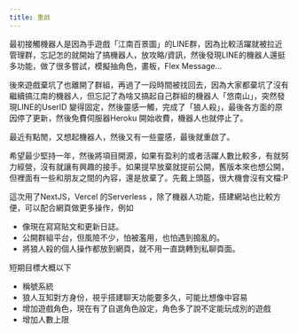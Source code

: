 ```yaml
---
title: 重啟
---
```


最初接觸機器人是因為手遊戲「江南百景圖」的LINE群，因為比較活躍就被拉近管理群，忘記怎的就開始了搞機器人，放攻略/資訊，然後發現LINE的機器人還挺多功能，做了很多嘗試，模擬抽角色，畫板，Flex Message...

後來遊戲棄坑了也離開了群組，再過了一段時間被找回去，因為大家都棄坑了沒有繼續搞江南的機器人，但忘記了為啥又搞起自己群組的機器人「悠南山」，突然發現LINE的UserID 變得固定，然後靈感一觸，完成了「狼人殺」，最後各方面的原因停了更新，然後免費伺服器Heroku 開始收費，機器人也就停止了。

最近有點閒，又想起機器人，然後又有一些靈感，最後就重啟了。

希望最少堅持一年，然後將項目開源，如果有盈利的或者活躍人數比較多，有就努力經營，沒有就讓有興趣的接手。如果提早放棄就提前公開，舊版本來也想公開，但裡面有一些和朋友之間的內容，還是放棄了。先戴上頭盔，很大機會沒有文檔:P

這次用了NextJS，Vercel 的Serverless ，除了機器人功能，搭建網站也比較方便，可以配合網頁做更多操作，例如

- 像現在寫寫貼文和更新日誌。
- 公開群組平台，但風險不少，怕被濫用，也怕遇到搗亂的。
- 將狼人殺的個人操作都放到網頁，就不用一直跳轉到私聊頁面。

短期目標大概以下

- 稱號系統
- 狼人互知對方身份，視乎搭建聊天功能要多久，可能比想像中容易
- 增加遊戲角色，現在有了自選角色設定，角色多了說不定能玩成別的遊戲
- 增加人數上限
